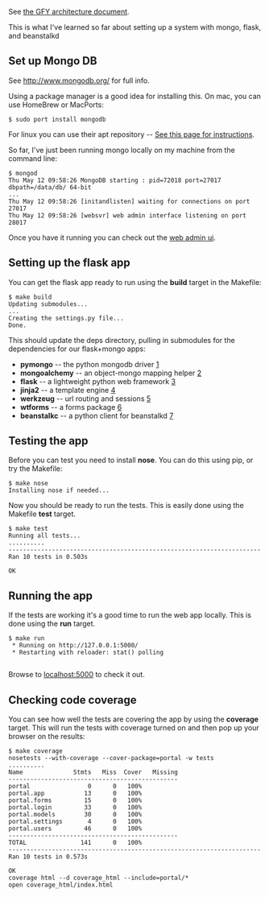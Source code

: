 See [https://docs.google.com/a/litl.com/document/d/1GzlMlV1r4DVqMzdXE946Sa2KH4iRwpM7Slqrrun3u8o/edit?authkey=CNXvhZMD&hl=en# the GFY architecture document].

This is what I've learned so far about setting up a system with mongo, flask, and beanstalkd

== Set up Mongo DB ==

See [http://www.mongodb.org/ http://www.mongodb.org/] for full info.

Using a package manager is a good idea for installing this.
On mac, you can use HomeBrew or MacPorts:

 <pre>$ sudo port install mongodb</pre>

For linux you can use their apt repository -- [http://www.mongodb.org/display/DOCS/Ubuntu+and+Debian+packages See this page for instructions].

So far, I've just been running mongo locally on my machine from the command line:

 <pre>
$ mongod
Thu May 12 09:58:26 MongoDB starting : pid=72018 port=27017 dbpath=/data/db/ 64-bit
...
Thu May 12 09:58:26 [initandlisten] waiting for connections on port 27017
Thu May 12 09:58:26 [websvr] web admin interface listening on port 28017
</pre>

Once you have it running you can check out the [http://localhost:28017 web admin ui].

== Setting up the flask app ==

You can get the flask app ready to run using the '''build''' target in the Makefile:

 <pre>$ make build
Updating submodules...
...
Creating the settings.py file...
Done.
</pre>

This should update the deps directory, pulling in submodules for the dependencies for our flask+mongo apps:
* '''pymongo''' -- the python mongodb driver [http://api.mongodb.org/python/current/]
* '''mongoalchemy''' -- an object-mongo mapping helper [http://mongoalchemy.org/]
* '''flask''' -- a lightweight python web framework [http://flask.pocoo.org/]
* '''jinja2''' -- a template engine [http://jinja.pocoo.org/]
* '''werkzeug''' -- url routing and sessions [http://werkzeug.pocoo.org/]
* '''wtforms''' -- a forms package [http://wtforms.simplecodes.com/]
* '''beanstalkc''' -- a python client for beanstalkd [https://github.com/earl/beanstalkc/#readme]

== Testing the app ==

Before you can test you need to install '''nose'''. You can do this using pip, or try the Makefile:
 <pre>$ make nose
Installing nose if needed...
</pre>

Now you should be ready to run the tests. This is easily done using the Makefile '''test''' target.
 <pre>$ make test
Running all tests...
..........
----------------------------------------------------------------------
Ran 10 tests in 0.503s

OK
</pre>

== Running the app ==

If the tests are working it's a good time to run the web app locally. This is done using the '''run''' target.
 <pre>$ make run
 * Running on http://127.0.0.1:5000/
 * Restarting with reloader: stat() polling
 </pre>

Browse to [http://localhost:5000 localhost:5000] to check it out.

== Checking code coverage ==

You can see how well the tests are covering the app by using the '''coverage''' target. This will run the tests with coverage turned on and then pop up your browser on the results:

 <pre>$ make coverage
nosetests --with-coverage --cover-package=portal -w tests
..........
Name              Stmts   Miss  Cover   Missing
-----------------------------------------------
portal                0      0   100%
portal.app           13      0   100%
portal.forms         15      0   100%
portal.login         33      0   100%
portal.models        30      0   100%
portal.settings       4      0   100%
portal.users         46      0   100%
-----------------------------------------------
TOTAL               141      0   100%
----------------------------------------------------------------------
Ran 10 tests in 0.573s

OK
coverage html --d coverage_html --include=portal/*
open coverage_html/index.html
 </pre>
